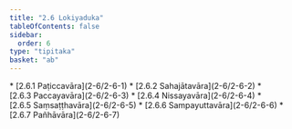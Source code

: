 ```yaml
---
title: "2.6 Lokiyaduka"
tableOfContents: false
sidebar:
  order: 6
type: "tipitaka"
basket: "ab"
---
```



<DynamicBreadcrumb />



<TableOfContents>
* [2.6.1 Paṭiccavāra](2-6/2-6-1)
* [2.6.2 Sahajātavāra](2-6/2-6-2)
* [2.6.3 Paccayavāra](2-6/2-6-3)
* [2.6.4 Nissayavāra](2-6/2-6-4)
* [2.6.5 Saṃsaṭṭhavāra](2-6/2-6-5)
* [2.6.6 Sampayuttavāra](2-6/2-6-6)
* [2.6.7 Pañhāvāra](2-6/2-6-7)
</TableOfContents>